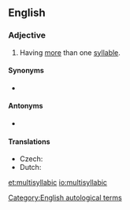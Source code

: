 ==English==

===Adjective===
{{en-adj|-}}

# {{label|en|of a word}} Having [[more]] than one [[syllable]].

====Synonyms====
* {{l|en|polysyllabic}}

====Antonyms====
* {{l|en|monosyllabic}}

====Translations====
{{trans-top|having more than one syllable}}
* Czech: {{t|cs|víceslabičný}}
* Dutch: {{t|nl|meerlettergrepig}}
{{trans-mid}}
{{trans-bottom}}

[[Category:English autological terms]]

[[et:multisyllabic]]
[[io:multisyllabic]]